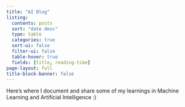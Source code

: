 ```yaml
---
title: "AI Blog"
listing:
  contents: posts
  sort: "date desc"
  type: table
  categories: true
  sort-ui: false
  filter-ui: false
  table-hover: true
  fields: [title, reading-time]
page-layout: full
title-block-banner: false
---
```



Here's where I document and share some of my learnings in Machine Learning and Artificial Intelligence :)
